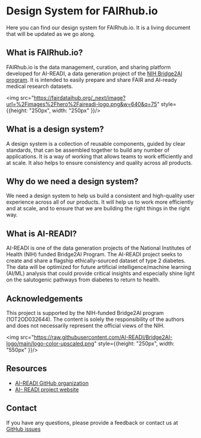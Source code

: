 
<Meta title="Welcome" />

# Design System for FAIRhub.io

Here you can find our design system for FAIRhub.io. It is a living document that will be updated as we go along.

## What is FAIRhub.io?

FAIRhub.io is the data management, curation, and sharing platform developed for AI-READI, a data generation project of the [NIH Bridge2AI program](https://commonfund.nih.gov/bridge2ai). It is intended to easily prepare and share FAIR and AI-ready medical research datasets.

<div style={{textAlign:"center"}}>

<img src="https://fairdataihub.org/_next/image?url=%2Fimages%2Fhero%2Faireadi-logo.png&w=640&q=75" style={{height: "250px", width: "250px" }}/>

 </div>

## What is a design system?

A design system is a collection of reusable components, guided by clear standards, that can be assembled together to build any number of applications. It is a way of working that allows teams to work efficiently and at scale. It also helps to ensure consistency and quality across all products.

## Why do we need a design system?

We need a design system to help us build a consistent and high-quality user experience across all of our products. It will help us to work more efficiently and at scale, and to ensure that we are building the right things in the right way.

## What is AI-READI?

AI-READI is one of the data generation projects of the National Institutes of Health (NIH) funded Bridge2AI Program. The AI-READI project seeks to create and share a flagship ethically-sourced dataset of type 2 diabetes. The data will be optimized for future artificial intelligence/machine learning (AI/ML) analysis that could provide critical insights and especially shine light on the salutogenic pathways from diabetes to return to health.

## Acknowledgements

This project is supported by the NIH-funded Bridge2AI program (1OT2OD032644). The content is solely the responsibility of the authors and does not necessarily represent the official views of the NIH.

<div style={{textAlign:"center"}}>

<img src="https://raw.githubusercontent.com/AI-READI/Bridge2AI-logo/main/logo-color-upscaled.png" style={{height: "250px", width: "550px" }}/>

 </div>

## Resources

* [AI-READI GitHub organization](https://github.com/AI-READI)
* [AI- READI project website](https://aireadi.org/)

## Contact

If you have any questions, please provide a feedback or contact us at [GitHub issues](https://github.com/AI-READI/fairhub.io/issues/new)


